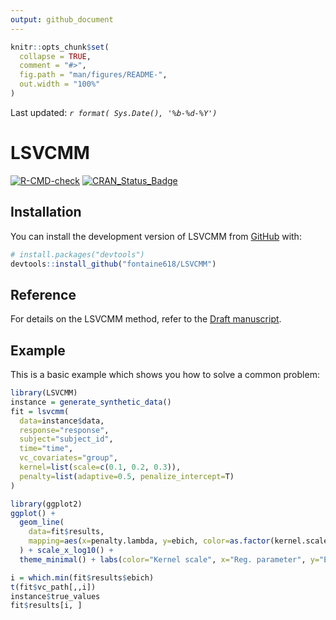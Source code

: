 ```yaml
---
output: github_document
---
```


<!-- README.md is generated from README.Rmd. Please edit that file -->

```r
knitr::opts_chunk$set(
  collapse = TRUE,
  comment = "#>",
  fig.path = "man/figures/README-",
  out.width = "100%"
)
```

Last updated: *`r format( Sys.Date(), '%b-%d-%Y')`*

# LSVCMM

  <!-- badges: start -->
  [![R-CMD-check](https://github.com/fontaine618/LSVCMM/actions/workflows/R-CMD-check.yaml/badge.svg)](https://github.com/fontaine618/LSVCMM/actions/workflows/R-CMD-check.yaml)
  [![CRAN_Status_Badge](https://www.r-pkg.org/badges/version/LSVCMM)](https://cran.r-project.org/package=LSVCMM)
  <!-- badges: end -->


## Installation

You can install the development version of LSVCMM from [GitHub](https://github.com/) with:

``` r
# install.packages("devtools")
devtools::install_github("fontaine618/LSVCMM")
```

## Reference

For details on the LSVCMM method, refer to the [Draft manuscript](https://bit.ly/lsvcmm).

## Example

This is a basic example which shows you how to solve a common problem:

```r
library(LSVCMM)
instance = generate_synthetic_data()
fit = lsvcmm(
  data=instance$data, 
  response="response",
  subject="subject_id",
  time="time",
  vc_covariates="group",
  kernel=list(scale=c(0.1, 0.2, 0.3)),
  penalty=list(adaptive=0.5, penalize_intercept=T)
)
```

```r
library(ggplot2)
ggplot() + 
  geom_line(
    data=fit$results,
    mapping=aes(x=penalty.lambda, y=ebich, color=as.factor(kernel.scale), group=kernel.scale)
  ) + scale_x_log10() + 
  theme_minimal() + labs(color="Kernel scale", x="Reg. parameter", y="EBIC")

i = which.min(fit$results$ebich)
t(fit$vc_path[,,i])
instance$true_values
fit$results[i, ]
```


